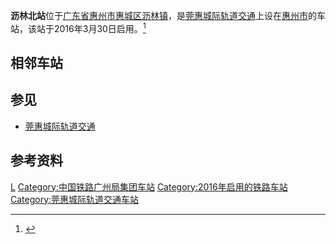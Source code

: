 {{Infobox China railway station
|车站名称 =沥林北站
|图片 = 
|图片介绍 = 
|车站名称拼音 = Lilinbei
|英文名称= Lilinbei Railway Station
|车站代码 = 23880
|电报码 = KBQ
|拼音码 = LLB
|车站位置 = [[广东省|广东省]][[惠州市|惠州市]][[惠城区|惠城区]][[沥林镇|沥林镇]]
|坐标 = {{coord|22|58|54.94|N|114|13|29.54|E|display=inline,title}}
|线路 = [[莞惠城际轨道交通|莞惠城际轨道交通]]
|车站等级 = 
|归属=[[广铁集团|广铁集团]]
|股道数目 = 4
|站线配置图 = {{惠州铁路车站RDT/沥林北站及惠环站}}
}}

'''沥林北站'''位于[[广东省|广东省]][[惠州市|惠州市]][[惠城区|惠城区]][[沥林镇|沥林镇]]，是[[莞惠城际轨道交通|莞惠城际轨道交通]]上设在[[惠州市|惠州市]]的车站，该站于2016年3月30日启用。<ref>{{cite news|title=莞惠城轨顺利通车游客和上班族尝鲜|url=http://news.xinhuanet.com/local/2016-03/31/c_128851122.htm|publisher=新华网|date=2016-03-30|accessdate=2016-11-07|archive-date=2016-03-31|archive-url=https://web.archive.org/web/20160331005730/http://news.xinhuanet.com/local/2016-03/31/c_128851122.htm|dead-url=no}}</ref>

==相邻车站==
{{Start rail box|[[File:China_Railways.svg|16px]] [[中国铁路|中国铁路]]}}
{{s-inop|[[银瓶站|银瓶站]]|{{站|望洪}}方向}}
{{s-line|[[莞惠城际轨道交通|莞惠城际轨道交通]]}}
{{s-inop|[[陈江南站|陈江南站]]|{{站|小金口}}方向}}
{{end box}}

==参见==
*[[莞惠城际轨道交通|莞惠城际轨道交通]]

==参考资料==
{{Reflist}}

{{莞惠城际轨道交通}}
{{深惠城际铁路}}

[[Category:惠城区铁路车站|L]]
[[Category:中国铁路广州局集团车站|Category:中国铁路广州局集团车站]]
[[Category:2016年启用的铁路车站|Category:2016年启用的铁路车站]]
[[Category:莞惠城际轨道交通车站|Category:莞惠城际轨道交通车站]]